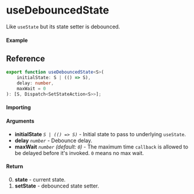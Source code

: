 # useDebouncedState

Like `useState` but its state setter is debounced.

#### Example

## Reference

```ts
export function useDebouncedState<S>(
	initialState: S | (() => S),
	delay: number,
	maxWait = 0
): [S, Dispatch<SetStateAction<S>>];
```

#### Importing

#### Arguments

- **initialState** _`S | (() => S)`_ - Initial state to pass to underlying `useState`.
- **delay** _`number`_ - Debounce delay.
- **maxWait** _`number`_ _(default: `0`)_ - The maximum time `callback` is allowed to be delayed
  before it's invoked. `0` means no max wait.

#### Return

0. **state** - current state.
1. **setState** - debounced state setter.
